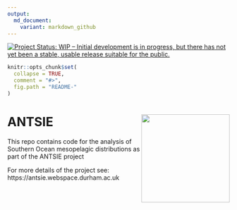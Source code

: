 ```yaml
---
output:
  md_document:
    variant: markdown_github
---
```


<!-- README.md is generated from README.Rmd. Please edit that file -->
[![Project Status: WIP – Initial development is in progress, but there has not yet been a stable, usable release suitable for the public.](https://www.repostatus.org/badges/latest/wip.svg)](https://www.repostatus.org/#wip)

```r
knitr::opts_chunk$set(
  collapse = TRUE,
  comment = "#>",
  fig.path = "README-"
)
```

# ANTSIE <img src="logo_small.png" align="right" height="200" />

This repo contains code for the analysis of Southern Ocean mesopelagic distributions as part of the ANTSIE project

For more details of the project see: https://antsie.webspace.durham.ac.uk
